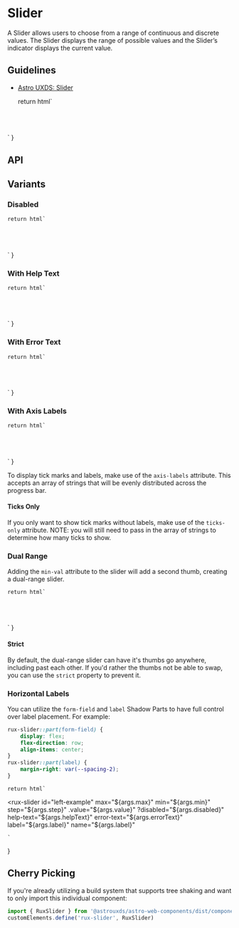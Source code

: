 
<Meta of={SliderStories} />

# Slider

A Slider allows users to choose from a range of continuous and discrete values. The Slider displays the range of possible values and the Slider’s indicator displays the current value.

## Guidelines

* [Astro UXDS: Slider](https://www.astrouxds.com/components/slider/)

    return html`
<div style="padding: 5%">
    <rux-slider
        max="${args.max}"
        min="${args.min}"
        step="${args.step}"
        value="${args.value}"
        ?disabled="${args.disabled}"
        help-text="${args.helpText}"
        error-text="${args.errorText}"
        label="${args.label}"
        name="${args.name}"
    ></rux-slider>
</div>
    `
}

<Canvas>
  <Story of={SliderStories.Default_} />
</Canvas>

## API

<ArgsTable of="rux-slider" />

## Variants

### Disabled

    return html`
<div style="padding: 5%">
    <rux-slider
        max="${args.max}"
        min="${args.min}"
        step="${args.step}"
        value="${args.value}"
        ?disabled="${args.disabled}"
        help-text="${args.helpText}"
        error-text="${args.errorText}"
        label="${args.label}"
        name="${args.name}"
    ></rux-slider>
</div>
    `
}

<Canvas>
  <Story of={SliderStories.Disabled_} />
</Canvas>

### With Help Text

    return html`
<div style="padding: 5%">
    <rux-slider
        max="${args.max}"
        min="${args.min}"
        step="${args.step}"
        .value="${args.value}"
        ?disabled="${args.disabled}"
        help-text="${args.helpText}"
        error-text="${args.errorText}"
        label="${args.label}"
        name="${args.label}"
    ></rux-slider>
</div>
    `
}

<Canvas>
  <Story of={SliderStories.WithHelpText_} />
</Canvas>

### With Error Text

    return html`
<div style="padding: 5%">
    <rux-slider
        max="${args.max}"
        min="${args.min}"
        step="${args.step}"
        .value="${args.value}"
        ?disabled="${args.disabled}"
        help-text="${args.helpText}"
        error-text="${args.errorText}"
        label="${args.label}"
        name="${args.name}"
    ></rux-slider>
</div>
    `
}

<Canvas>
  <Story of={SliderStories.WithErrorText_} />
</Canvas>

### With Axis Labels

    return html`
<div style="padding: 5%">
    <rux-slider
        id="axis-labels"
        max="${args.max}"
        min="${args.min}"
        step="${args.step}"
        .value="${args.value}"
        ?disabled="${args.disabled}"
        help-text="${args.helpText}"
        error-text="${args.errorText}"
        .axisLabels="${args.axisLabels}"
        ?ticks-only="${args.ticksOnly}"
        label="${args.label}"
    ></rux-slider>
</div>
    `
}

<Canvas>
  <Story of={SliderStories.WithAxisLabels_} />
</Canvas>

To display tick marks and labels, make use of the `axis-labels` attribute. This accepts an array of strings that will
be evenly distributed across the progress bar.

#### Ticks Only

If you only want to show tick marks without labels, make use of the `ticks-only` attribute. NOTE: you will still need to pass in the array of strings to determine how many
ticks to show.

### Dual Range

Adding the `min-val` attribute to the slider will add a second thumb, creating a dual-range slider.

    return html`
<div style="padding: 5%">
    <rux-slider
        id="dual-range"
        max="${args.max}"
        min="${args.min}"
        step="${args.step}"
        value="${args.value}"
        min-val="${args.minVal}"
        ?disabled="${args.disabled}"
        help-text="${args.helpText}"
        error-text="${args.errorText}"
        .axisLabels="${args.axisLabels}"
        ?ticks-only="${args.ticksOnly}"
        label="${args.label}"
        ?strict="${args.strict}"
        name="${args.name}"
    ></rux-slider>
</div>
  `
}

<Canvas>
  <Story of={SliderStories.DualRange_} />
</Canvas>

#### Strict

By default, the dual-range slider can have it's thumbs go anywhere, including past each other. If you'd rather the thumbs not be able to swap,
you can use the `strict` property to prevent it.

### Horizontal Labels

You can utilize the `form-field` and `label` Shadow Parts to have full control over label placement. For example:

```css
rux-slider::part(form-field) {
    display: flex;
    flex-direction: row;
    align-items: center;
}
rux-slider::part(label) {
    margin-right: var(--spacing-2);
}
```

    return html`
<style>
    #left-example::part(form-field) {
        display: flex;
        flex-direction: row;
    }
    #left-example::part(label) {
        margin-right: var(--spacing-2);
    }
</style>
<rux-slider
    id="left-example"
    max="${args.max}"
    min="${args.min}"
    step="${args.step}"
    .value="${args.value}"
    ?disabled="${args.disabled}"
    help-text="${args.helpText}"
    error-text="${args.errorText}"
    label="${args.label}"
    name="${args.label}"
></rux-slider>
    `
}

<Canvas>
  <Story of={SliderStories.HorizontalLabel_} />
</Canvas>

## Cherry Picking

If you're already utilizing a build system that supports tree shaking and want to only import this individual component:

```js
import { RuxSlider } from '@astrouxds/astro-web-components/dist/components/rux-slider.js'
customElements.define('rux-slider', RuxSlider)
```
